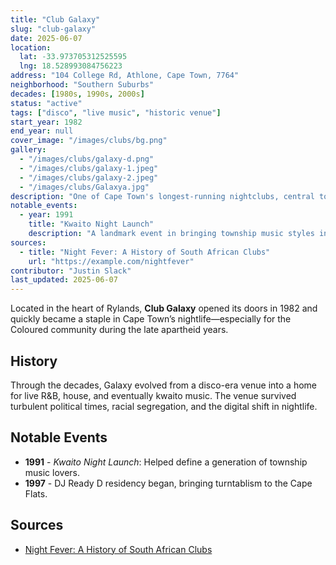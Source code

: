 ```yaml
---
title: "Club Galaxy"
slug: "club-galaxy"
date: 2025-06-07
location: 
  lat: -33.973705312525595
  lng: 18.528993084756223
address: "104 College Rd, Athlone, Cape Town, 7764"
neighborhood: "Southern Suburbs"
decades: [1980s, 1990s, 2000s]
status: "active"
tags: ["disco", "live music", "historic venue"]
start_year: 1982
end_year: null
cover_image: "/images/clubs/bg.png"
gallery:
  - "/images/clubs/galaxy-d.png"
  - "/images/clubs/galaxy-1.jpeg"
  - "/images/clubs/galaxy-2.jpeg"
  - "/images/clubs/Galaxya.jpg"
description: "One of Cape Town's longest-running nightclubs, central to the Coloured community's nightlife in the 1980s and 1990s."
notable_events:
  - year: 1991
    title: "Kwaito Night Launch"
    description: "A landmark event in bringing township music styles into the mainstream."
sources:
  - title: "Night Fever: A History of South African Clubs"
    url: "https://example.com/nightfever"
contributor: "Justin Slack"
last_updated: 2025-06-07
---
```


Located in the heart of Rylands, **Club Galaxy** opened its doors in 1982 and quickly became a staple in Cape Town’s nightlife—especially for the Coloured community during the late apartheid years.

## History

Through the decades, Galaxy evolved from a disco-era venue into a home for live R&B, house, and eventually kwaito music. The venue survived turbulent political times, racial segregation, and the digital shift in nightlife.

## Notable Events

- **1991** - *Kwaito Night Launch*: Helped define a generation of township music lovers.
- **1997** - DJ Ready D residency began, bringing turntablism to the Cape Flats.



## Sources

- [Night Fever: A History of South African Clubs](https://example.com/nightfever)



